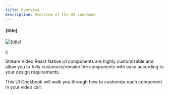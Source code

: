 ```yaml
---
title: Overview
description: Overview of the UI cookbook
---
```


  <div
    style={{
      display: 'flex',
      flexDirection: 'column',
      justifyContent: 'start',
      alignItems: 'center',
      gap: '0.5rem',
    }}
  >
    <h4 style={{ margin: '0px' }}>{title}</h4>
    <a href={link}>
      <p style={{ margin: '0', padding: '0' }}>
        <img src={img} alt={title} />
      </p>
    </a>
  </div>
);


Stream Video React Native UI components are highly customizable and allow you to fully customize/remake the components with ease according to your design requirements.

This UI Cookbook will walk you through how to customize each component in your video call:

<div
  style={{ display: 'grid', gridTemplateColumns: '1fr 1fr 1fr', gap: '1.2rem' }}
>
  <CookbookCard
    title="Call Controls"
    link="../../ui-cookbook/replacing-call-controls"
    img={CallControls}
  ></CookbookCard>
  <CookbookCard
    title="Participants Label"
    link="../../ui-cookbook/participant-label"
    img={ParticipantLabel}
  ></CookbookCard>
  <CookbookCard
    title="CallTopView"
    link="../../ui-cookbook/replacing-call-top-view"
    img={CallTopView}
  ></CookbookCard>
  <CookbookCard
    title="Incoming Call"
    link="../../ui-cookbook/incoming-and-outgoing-call"
    img={IncomingCall}
  ></CookbookCard>
  <CookbookCard
    title="Outgoing Call"
    link="../../ui-cookbook/incoming-and-outgoing-call"
    img={OutgoingCall}
  ></CookbookCard>
  <CookbookCard
    title="Lobby"
    link="../../ui-cookbook/lobby-preview"
    img={Lobby}
  ></CookbookCard>
  <CookbookCard
    title="Network Quality Indicator"
    link="../../ui-cookbook/network-quality-indicator"
    img={NetworkQualityIndicator}
  ></CookbookCard>
  <CookbookCard
    title="Video Fallback"
    link="../../ui-cookbook/video-fallback"
    img={VideoFallback}
  ></CookbookCard>
  <CookbookCard
    title="Video Renderer"
    link="../../ui-cookbook/video-renderer"
    img={VideoRenderer}
  ></CookbookCard>
  <CookbookCard
    title="Reactions"
    link="../../ui-cookbook/reactions"
    img={Reaction}
  ></CookbookCard>
  <CookbookCard
    title="Runtime Layout Switching"
    link="../../ui-cookbook/runtime-layout-switching"
    img={RuntimeLayoutSwitching}
  ></CookbookCard>
  <CookbookCard
    title="Call Duration"
    link="../../ui-cookbook/call-duration"
    img={CallDuration}
  ></CookbookCard>
</div>
